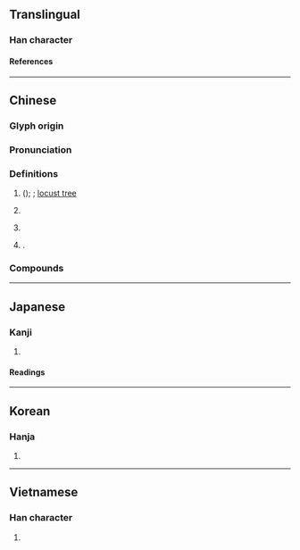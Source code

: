 {{character info}}
==Translingual==

===Han character===
{{Han char|rn=75|rad=木|as=10|sn=14|four=46913|canj=DHUI|ids=⿰木鬼}}

====References====
{{Han ref|kx=0546.130|dkj=15323|dj=0934.050|hdz=21252.010|uh=69D0}}

----

==Chinese==
{{zh-forms}}

===Glyph origin===
{{Han etym}}

===Pronunciation===
{{zh-pron
|m=huái
|c=waai4
|mn=hoâi
|mc=y
|oc=y
|ma=
|cat=n,pn
}}

===Definitions===
{{zh-hanzi}}

# {{vern|Chinese scholar tree}} (''{{l|mul|Styphnolobium japonicum}}''); {{vern|Japanese pagoda tree}}; [[locust tree]]
# {{zh-obsolete}} {{zh-alt-lb|褱}} {{taxlink|Dipsacus asper|species|ver=190329}}
# {{lb|zh|Chinese mythology}} {{w|Huai of Xia}} {{gl|eighth [[king]] of the [[semi-legendary]] {{w|Xia dynasty}}}}
# {{surname|zh|nodot=1}}.

===Compounds===
{{zh-der|三槐|刺槐|大槐宮|大槐安國|三槐堂|三槐九棘|指桑罵槐|指桑說槐|槐鼎|槐豆|槐黃|槐月|槐安國|槐樹|洋槐|槐火|槐國|蘭槐|龍爪槐|豆槐|臺槐|鉏麑觸槐|螞蟻緣槐}}

----

==Japanese==

===Kanji===
{{ja-kanji|grade=|rs=木10}}

# {{rfdef|ja|sort=木10}}

====Readings====
{{ja-readings
|goon=け,え<ゑ
|kanon=かい<くわい
|kun=えんじゅ<ゑんじゆ
}}

----

==Korean==

===Hanja===
{{ko-hanja|괴}}

# {{rfdef|ko|sort=木10}}

----

==Vietnamese==

===Han character===
{{vi-readings|rs=木10|reading=[[hòe]], [[hoe]]}}

# {{rfdef|vi|sort=木10}}